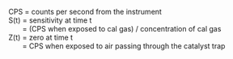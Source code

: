 
<p class=box>
CPS\index{CPS=counts per second} = counts per second from the instrument  
S(t) = sensitivity at time t  
\ \ \ \ \ \ \ = (CPS when exposed to cal gas) / concentration of cal gas  
Z(t) = zero at time t  
\ \ \ \ \ \ \ = CPS when exposed to air passing through the catalyst trap  
</p><p class=box2>
\begin{equation}
\mathrm{\{COMR\_AL\}} = (\mathrm{\{CPS\}}-Z(t))/S(t)
(\#eq:COMRbox)
\end{equation}
</p>  
